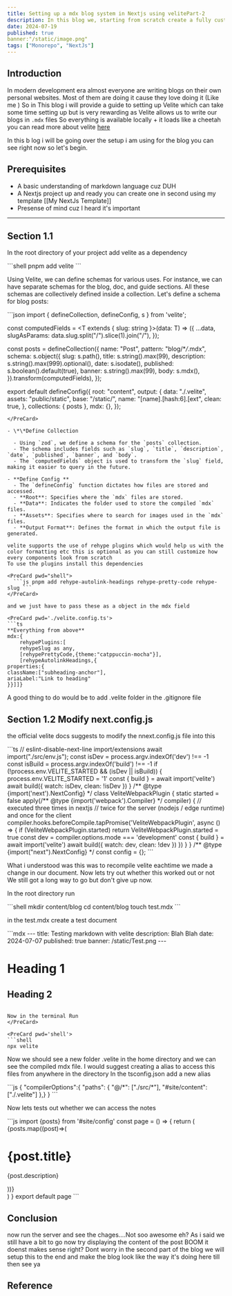 ```yaml
---
title: Setting up a mdx blog system in Nextjs using velitePart-2
description: In this blog we, starting from scratch create a fully customizable blog system
date: 2024-07-19
published: true
banner:"/static/image.png"
tags: ["Monorepo", "NextJs"]
---
```


## Introduction

In modern development era almost everyone are writing blogs on their own personal websites. Most of them are doing it cause they love doing it (Like me ) So in This blog i will provide a guide to setting up Velite which can take some time setting up but is very rewarding as Velite allows us to write our blogs in `.mdx` files So everything is available locally + it loads like a cheetah you can read more about velite [here](https://velite.js.org/guide/introduction)

In this b log i will be going over the setup i am using for the blog you can see right now so let's begin.

## Prerequisites

- A basic understanding of markdown language cuz DUH
- A Nextjs project up and ready you can create one in second using my template [[My NextJs Template]]
- Presense of mind cuz I heard it's important

---

## Section 1.1

In the root directory of your project add velite as a dependency

<PreCard pwd='shell'>
```shell
pnpm add velite
```

</PreCard>

Using Velite, we can define schemas for various uses. For instance, we can have separate schemas for the blog, doc, and guide sections. All these schemas are collectively defined inside a collection. Let's define a schema for blog posts:

<PreCard pwd='./velite.config.ts'>
```json
import { defineCollection, defineConfig, s } from 'velite';

const computedFields = <T extends { slug: string }>(data: T) => ({
...data,
slugAsParams: data.slug.split("/").slice(1).join("/"),
});

const posts = defineCollection({
name: "Post",
pattern: "blog/\*_/_.mdx",
schema: s.object({
slug: s.path(),
title: s.string().max(99),
description: s.string().max(999).optional(),
date: s.isodate(),
published: s.boolean().default(true),
banner: s.string().max(99),
body: s.mdx(),
}).transform(computedFields),
});

export default defineConfig({
  root: "content",
  output: {
    data: "./.velite",
    assets: "public/static",
    base: "/static/",
    name: "[name].[hash:6].[ext",
    clean: true,
  },
  collections: { posts },
  mdx: {},
});
```
</PreCard>

- \*\*Define Collection

  - Using `zod`, we define a schema for the `posts` collection.
  - The schema includes fields such as `slug`, `title`, `description`, `date`, `published`, `banner`, and `body`.
  - The `computedFields` object is used to transform the `slug` field, making it easier to query in the future.

- **Define Config **
  - The `defineConfig` function dictates how files are stored and accessed.
  - **Root**: Specifies where the `mdx` files are stored.
  - **Data**: Indicates the folder used to store the compiled `mdx` files.
  - **Assets**: Specifies where to search for images used in the `mdx` files.
  - **Output Format**: Defines the format in which the output file is generated.

velite supports the use of rehype plugins which would help us with the color formatting etc this is optional as you can still customize how every components look from scratch
To use the plugins install this dependencies

<PreCard pwd="shell">
  ```js pnpm add rehype-autolink-headings rehype-pretty-code rehype-slug ```
</PreCard>

and we just have to pass these as a object in the mdx field

<PreCard pwd='./velite.config.ts'>
```ts
**Everything from above**
mdx:{
	rehypePlugins:[
	rehypeSlug as any,
	[rehypePrettyCode,{theme:"catppuccin-mocha"}],
	[rehypeAutolinkHeadings,{
properties:{
className:["subheading-anchor"],
ariaLabel:"Link to heading"
}}]]}
```
</PreCard>

A good thing to do would be to add .velite folder in the .gitignore file

## Section 1.2 Modify next.config.js

the official velite docs suggests to modify the nnext.config.js file into this

<PreCard pwd='./nextconfig.json'>
```ts
// eslint-disable-next-line import/extensions
await import("./src/env.js");
const isDev = process.argv.indexOf('dev') !== -1
const isBuild = process.argv.indexOf('build') !== -1
if (!process.env.VELITE_STARTED && (isDev || isBuild)) {
process.env.VELITE_STARTED = '1'
const { build } = await import('velite')
await build({ watch: isDev, clean: !isDev })
}
/** @type {import('next').NextConfig} */
class VeliteWebpackPlugin {
static started = false
apply(/** @type {import('webpack').Compiler} */ compiler) {
// executed three times in nextjs
// twice for the server (nodejs / edge runtime) and once for the client
compiler.hooks.beforeCompile.tapPromise('VeliteWebpackPlugin', async () => {
if (VeliteWebpackPlugin.started) return
VeliteWebpackPlugin.started = true
const dev = compiler.options.mode === 'development'
const { build } = await import('velite')
await build({ watch: dev, clean: !dev })
})
}
}
/** @type {import("next").NextConfig} */
const config = {};
```

</PreCard>

What i understood was this was to recompile velite eachtime we made a change in our document.
Now lets try out whether this worked out or not We still got a long way to go but don't give up now.

In the root directory run

<PreCard pwd="shell">
  ```shell mkdir content/blog cd content/blog touch test.mdx ```
</PreCard>

in the test.mdx create a test document

<PreCard pwd='./content/blog/test.mdx'>
```mdx
---
title: Testing  markdown with velite
description: Blah Blah
date: 2024-07-07
published: true
banner: /static/Test.png
---

# Heading 1

## Heading 2

````

Now in the terminal Run
</PreCard>

<PreCard pwd='shell'>
```shell
npx velite
````

</PreCard>

Now we should see a new folder .velite in the home directory and we can see the compiled mdx file.
I would suggest creating a alias to access this files from anywhere in the directory
In the tsconfig.json add a new alias

<PreCard pwd='tsconfig.json'>
```js
{
"compilerOptions":{
	"paths": {
		"@/*": ["./src/*"],
		"#site/content":["./.velite"]
},}
}
```
</PreCard>

Now lets tests out whether we can access the notes

<PreCard pwd='./src/app/page.tsx'>
```js
import {posts} from '#site/config'
const page = () => {
return (
<div>
{posts.map((post)=>(
<h1>{post.title}</h1>
<p>{post.description}</p>
))}
</div>
)
}
export default page
```

</PreCard>

## Conclusion

now run the server and see the chages....Not soo awesome eh?
As i said we still have a bit to go now try displaying the content of the post BOOM it doenst makes sense right? Dont worry in the second part of the blog we will setup this to the end and make the blog look like the way it's doing here till then see ya

## Reference

